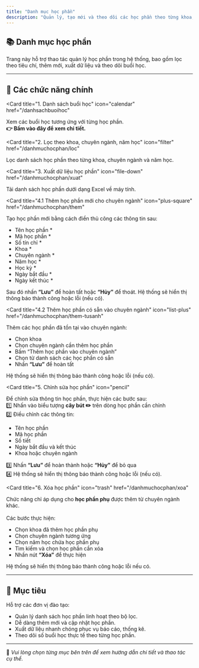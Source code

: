 ```yaml
---
title: "Danh mục học phần"
description: "Quản lý, tạo mới và theo dõi các học phần theo từng khoa, chuyên ngành và năm học trong hệ thống FMedu."
---
```


## 📚 Danh mục học phần

Trang này hỗ trợ thao tác quản lý học phần trong hệ thống, bao gồm lọc theo tiêu chí, thêm mới, xuất dữ liệu và theo dõi buổi học.

---

## 📌 Các chức năng chính

<CardGroup cols="2">

<Card
  title="1. Danh sách buổi học"
  icon="calendar"
  href="/danhsachbuoihoc"
>
  Xem các buổi học tương ứng với từng học phần.
<br />
  <b>👉 Bấm vào đây để xem chi tiết.</b>
</Card>

<Card
  title="2. Lọc theo khoa, chuyên ngành, năm học"
  icon="filter"
  href="/danhmuchocphan/loc"
>
  Lọc danh sách học phần theo từng khoa, chuyên ngành và năm học.
</Card>

<Card
  title="3. Xuất dữ liệu học phần"
  icon="file-down"
  href="/danhmuchocphan/xuat"
>
  Tải danh sách học phần dưới dạng Excel về máy tính.
</Card>

</CardGroup>

<CardGroup cols="2">

<Card
  title="4.1 Thêm học phần mới cho chuyên ngành"
  icon="plus-square"
  href="/danhmuchocphan/them"
>
  Tạo học phần mới bằng cách điền thủ công các thông tin sau:
  <ul style={{ paddingLeft: "1rem", marginTop: "0.25rem" }}>
    <li>Tên học phần *</li>
    <li>Mã học phần *</li>
    <li>Số tín chỉ *</li>
    <li>Khoa *</li>
    <li>Chuyên ngành *</li>
    <li>Năm học *</li>
    <li>Học kỳ *</li>
    <li>Ngày bắt đầu *</li>
    <li>Ngày kết thúc *</li>
  </ul>
  Sau đó nhấn <b>“Lưu”</b> để hoàn tất hoặc <b>“Hủy”</b> để thoát.  
  Hệ thống sẽ hiển thị thông báo thành công hoặc lỗi (nếu có). 
</Card>

<Card
  title="4.2 Thêm học phần có sẵn vào chuyên ngành"
  icon="list-plus"
  href="/danhmuchocphan/them-tusanh"
>
  Thêm các học phần đã tồn tại vào chuyên ngành:
  <ul style={{ paddingLeft: "1rem", marginTop: "0.25rem" }}>
    <li>Chọn khoa</li>
    <li>Chọn chuyên ngành cần thêm học phần</li>
    <li>Bấm “Thêm học phần vào chuyên ngành”</li>
    <li>Chọn từ danh sách các học phần có sẵn</li>
    <li>Nhấn <b>“Lưu”</b> để hoàn tất</li>
  </ul>
  Hệ thống sẽ hiển thị thông báo thành công hoặc lỗi (nếu có).  
</Card>


<Card
  title="5. Chỉnh sửa học phần"
  icon="pencil"
>
  Để chỉnh sửa thông tin học phần, thực hiện các bước sau:
  <br />1️⃣ Nhấn vào biểu tượng <b>cây bút ✏️</b> trên dòng học phần cần chỉnh
  <br />2️⃣ Điều chỉnh các thông tin:
  <ul style={{ paddingLeft: "1rem", marginTop: "0.25rem" }}>
    <li>Tên học phần</li>
    <li>Mã học phần</li>
    <li>Số tiết</li>
    <li>Ngày bắt đầu và kết thúc</li>
    <li>Khoa hoặc chuyên ngành</li>
  </ul>
  3️⃣ Nhấn <b>“Lưu”</b> để hoàn thành hoặc <b>“Hủy”</b> để bỏ qua<br/>
  4️⃣ Hệ thống sẽ hiển thị thông báo thành công hoặc lỗi (nếu có).
</Card>

<Card
  title="6. Xóa học phần"
  icon="trash"
  href="/danhmuchocphan/xoa"
>
  Chức năng chỉ áp dụng cho <b>học phần phụ</b> được thêm từ chuyên ngành khác.
  <br /><br />
  Các bước thực hiện:
  <ul style={{ paddingLeft: "1rem" }}>
    <li>Chọn khoa đã thêm học phần phụ</li>
    <li>Chọn chuyên ngành tương ứng</li>
    <li>Chọn năm học chứa học phần phụ</li>
    <li>Tìm kiếm và chọn học phần cần xóa</li>
    <li>Nhấn nút <b>“Xóa”</b> để thực hiện</li>
  </ul>
  Hệ thống sẽ hiển thị thông báo thành công hoặc lỗi nếu có.
</Card>


</CardGroup>

---

## 🎯 Mục tiêu

Hỗ trợ các đơn vị đào tạo:

- Quản lý danh sách học phần linh hoạt theo bộ lọc.
- Dễ dàng thêm mới và cập nhật học phần.
- Xuất dữ liệu nhanh chóng phục vụ báo cáo, thống kê.
- Theo dõi số buổi học thực tế theo từng học phần.

---

📍 *Vui lòng chọn từng mục bên trên để xem hướng dẫn chi tiết và thao tác cụ thể.*
